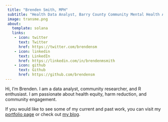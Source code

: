 ```yaml
---
 title: "Brenden Smith, MPH"
 subtitle: "Health Data Analyst, Barry County Community Mental Health Authority"
 image: transme.png
 about:
   template: solana
   links:
    - icon: twitter
      text: Twitter
      href: https://twitter.com/brendensm
    - icon: linkedin
      text: LinkedIn
      href: https://linkedin.com/in/brendenmsmith
    - icon: github
      text: Github
      href: https://github.com/brendensm
---
```


Hi, I'm Brenden. I am a data analyst, community researcher, and R enthusiast. I am passionate about health equity, harm reduction, and community engagement.

If you would like to see some of my current and past work, you can visit my [portfolio page](projects.qmd) or check out [my blog](blog.qmd).
